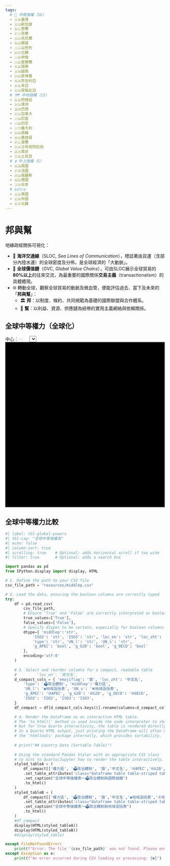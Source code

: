 ```yaml
---
tags:
  # 🔑 中關強權（16）
  - 🇹🇼臺灣
  - 🇸🇬新加坡
  - 🇳🇱荷蘭
  - 🇫🇮芬蘭
  - 🇺🇦烏克蘭
  - 🇳🇴挪威
  - 🇮🇱以色列
  - 🇰🇵北韓
  - 🇮🇷伊朗
  - 🇮🇪愛爾蘭
  - 🇸🇪瑞典
  - 🇻🇳越南
  - 🇵🇭菲律賓
  - 🇳🇬奈及利亞
  - 🇰🇪肯亞
  - 🇨🇴哥倫比亞
  # 🗺️ 中地強權（13）
  - 🇦🇷阿根廷
  - 🇦🇺澳洲
  - 🇧🇷巴西
  - 🇨🇦加拿大
  - 🇮🇳印度
  - 🇮🇩印尼
  - 🇮🇹義大利
  - 🇰🇷南韓
  - 🇲🇽墨西哥
  - 🇵🇱波蘭
  - 🇸🇦沙烏地阿拉伯
  - 🇿🇦南非
  - 🇹🇷土耳其
  # ⏫ 中上強權（5）
  - 🇬🇧英國
  - 🇫🇷法國
  - 🇷🇺俄羅斯
  - 🇩🇪德國
  - 🇯🇵日本
  # extra
  - 🇺🇸美國
  - 🇨🇳中國
  - 🇰🇵北韓
---
```


# 邦與幫

地緣政經關係可視化：

- 🌊 **海洋交通線**（SLOC, _Sea Lines of Communication_），標誌著由貨運（含部分內陸水運）的全球密度及分佈，是全球經濟的「大動脈」。    
- 🔗 **全球價值鏈**（GVC, _Global Value Chains_），可由SLOC展示全球貿易的**80%以上**的往來交流，為最重要的國際關係**交易主義**（transactionalism）的具體體現。    
- 🌐 轉動全球，觀察全球貿易的動脈及微血管，便能評估過去、當下及未來的「**邦與幫**」：
    - 🏛️ **邦**：以制度、條約、共同規範為基礎的國際聯盟與合作體系。
    - 🤝 **幫**：以利益、資源、供應鏈為紐帶的實用主義網絡與依賴關係。

## 全球中等權力（全球化）

```{=html}
<div style="display: flex; align-items: center; margin-top: 10px;">
    中心：<div id="centerCoordLabel" style="color: #ccc; margin-right: 20px; font-weight: bold; font-family: sans-serif;">
        ---
    </div>

    <select id="middlePowerSelector">
        </select>
</div>
<div id="globe" style="width:100%; height:auto; min-height:520px;background:#000"></div>

<script type="importmap">
{
  "imports": {
    "three": "https://cdn.jsdelivr.net/npm/three@0.155.0/build/three.module.js",
    "three/examples/jsm/": "https://cdn.jsdelivr.net/npm/three@0.155.0/examples/jsm/",
    "d3": "https://cdn.jsdelivr.net/npm/d3@7/+esm",
    "topojson-client": "https://cdn.jsdelivr.net/npm/topojson-client@3/+esm"
  }
}
</script>

<script type="module">
import * as THREE from "three";
import { Line2 } from "three/examples/jsm/lines/Line2.js";
import { LineMaterial } from "three/examples/jsm/lines/LineMaterial.js";
import { LineGeometry } from "three/examples/jsm/lines/LineGeometry.js";

import { OrbitControls } from "three/examples/jsm/controls/OrbitControls.js";
import * as d3 from "d3";


import { feature } from "topojson-client";

/* 🌍 ===== Settings ===== */
const GLOBE_CONFIG = {
    RADIUS: 200,
    // Camera settings
    CAMERA_DISTANCE: 200 * 2.6,   // ~520
    CLOSE_DISTANCE:  200 * 1.2,   // ~240
    // Resource URLs
    TOPO_URL: "https://cdn.jsdelivr.net/npm/world-atlas@2/countries-50m.json",
    ISO_MAP_URL: "https://mid.frmai.life/resources/iso_map.json",
    SAT_TEXTURE_URL: "https://mid.frmai.life/images/earth-blue-marble-maritime.png",
    //TOPO_URL: "https://raw.githubusercontent.com/holtzy/D3-graph-gallery/master/DATA/world.geojson",
    //SAT_TEXTURE_URL: "https://cdn.jsdelivr.net/npm/three-globe/example/img/earth-blue-marble.jpg",
};

// Destructure values for convenience and readability
const { RADIUS, SAT_TEXTURE_URL, TOPO_URL, CAMERA_DISTANCE, CLOSE_DISTANCE } = GLOBE_CONFIG;

/* 🌍 ===== Data Loader ===== */
let cachedCountries = null;
let highlightGroup = new THREE.Group();
let dashAnimationTime = 0;

// This setup only needs to be done once, outside the render loop
const raycaster = new THREE.Raycaster();
const screenCenter = new THREE.Vector2(0, 0); // Center of screen in NDC


async function loadCountriesWithISO3() {
  if (cachedCountries) return cachedCountries;

  const [topo, isoMap] = await Promise.all([
    fetch(GLOBE_CONFIG.TOPO_URL).then(r => r.json()),
    fetch(GLOBE_CONFIG.ISO_MAP_URL).then(r => r.json())
  ]);

  const countries = feature(topo, topo.objects.countries);

  const reverseMap = {};
  for (const [iso3, id] of Object.entries(isoMap)) {
    reverseMap[id] = iso3;
    
  }

  countries.features.forEach(f => {
    const iso3 = reverseMap[Number(f.id)];
    if (iso3) f.properties.iso3 = iso3;
  /* debug
    console.log("Topo ID:", f.id, "→", reverseMap[f.id]);
  */
  });

  cachedCountries = countries;
  return countries;
}


/* ========================================= */
/* 🌍 Middle Powers Configuration (ISO3 keys) */
/* ========================================= */
const MIDDLE_POWERS = {
  // === 🔑 中關強權 (CRITICAL MIDDLE POWERS - 16) ===
  "TWN": { label: "🇹🇼 臺灣 (Taiwan)", name: "Taiwan", lat: 23.5, lon: 121.0, color: 0x2c7bb6, closeDistF: 1.125, type: "完全民主", middlep: "🔑中關" },
  "SGP": { label: "🇸🇬 新加坡 (Singapore)", name: "Singapore", lat: 1.35, lon: 103.8, color: 0x8dc1dc, closeDistF: 1.05, type: "選舉式民主", middlep: "🔑中關" },
  "NLD": { label: "🇳🇱 荷蘭 (Netherlands)", name: "Netherlands", lat: 52.3, lon: 5.5, color: 0x2c7bb6, closeDistF: 1.15, type: "完全民主", middlep: "🔑中關" },
  "FIN": { label: "🇫🇮 芬蘭 (Finland)", name: "Finland", lat: 62.0, lon: 26.0, color: 0x2c7bb6, closeDistF: 1.35, type: "完全民主", middlep: "🔑中關" },
  "UKR": { label: "🇺🇦 烏克蘭 (Ukraine)", name: "Ukraine", lat: 49.0, lon: 32.0, color: 0x8dc1dc, closeDistF: 1.38, type: "選舉式民主", middlep: "🔑中關" },
  "NOR": { label: "🇳🇴 挪威 (Norway)", name: "Norway", lat: 61.0, lon: 8.0, color: 0x2c7bb6, closeDistF: 1.39, type: "完全民主", middlep: "🔑中關" },
  "ISR": { label: "🇮🇱 以色列 (Israel)", name: "Israel", lat: 31.5, lon: 34.8, color: 0x2c7bb6, closeDistF: 1.25, type: "實質民主", middlep: "🔑中關" },
  "PRK": { label: "🇰🇵 北韓 (North Korea)", name: "North Korea", lat: 40.0, lon: 127.0, color: 0xDFA052, closeDistF: 1.40, type: "非選舉威權", middlep: "🔑中關" },
  "IRN": { label: "🇮🇷 伊朗 (Iran)", name: "Iran", lat: 32.0, lon: 53.0, color: 0xE6F598, closeDistF: 1.50, type: "混合威權", middlep: "🔑中關" },
  "IRL": { label: "🇮🇪 愛爾蘭 (Ireland)", name: "Ireland", lat: 53.3, lon: -8.0, color: 0x2c7bb6, closeDistF: 1.20, type: "完全民主", middlep: "🔑中關" },
  "SWE": { label: "🇸🇪 瑞典 (Sweden)", name: "Sweden", lat: 62.0, lon: 15.0, color: 0x2c7bb6, closeDistF: 1.37, type: "完全民主", middlep: "🔑中關" },
  "VNM": { label: "🇻🇳 越南 (Vietnam)", name: "Vietnam", lat: 16.0, lon: 108.0, color: 0xDFA052, closeDistF: 1.70, type: "非選舉威權", middlep: "🔑中關" },
  "PHL": { label: "🇵🇭 菲律賓 (Philippines)", name: "Philippines", lat: 13.0, lon: 122.0, color: 0x8dc1dc, closeDistF: 1.65, type: "選舉式民主", middlep: "🔑中關" },
  "NGA": { label: "🇳🇬 奈及利亞 (Nigeria)", name: "Nigeria", lat: 10.0, lon: 8.0, color: 0x8dc1dc, closeDistF: 1.90, type: "選舉式民主", middlep: "🔑中關" },
  "KEN": { label: "🇰🇪 肯亞 (Kenya)", name: "Kenya", lat: 1.0, lon: 37.0, color: 0x8dc1dc, closeDistF: 1.60, type: "選舉式民主", middlep: "🔑中關" },
  "COL": { label: "🇨🇴 哥倫比亞 (Colombia)", name: "Colombia", lat: 4.0, lon: -73.0, color: 0x8dc1dc, closeDistF: 1.50, type: "選舉式民主", middlep: "🔑中關" },

  // === 🗺️ 中地強權 (REGIONAL MIDDLE POWERS - 13) ===
  "ARG": { label: "🇦🇷 阿根廷 (Argentina)", name: "Argentina", lat: -34.0, lon: -64.0, color: 0x8dc1dc, closeDistF: 1.88, type: "選舉式民主", middlep: "🗺️中地" },
  "AUS": { label: "🇦🇺 澳洲 (Australia)", name: "Australia", lat: -25.0, lon: 135.0, color: 0x2c7bb6, closeDistF: 2, type: "完全民主", middlep: "🗺️中地" },
  "BRA": { label: "🇧🇷 巴西 (Brazil)", name: "Brazil", lat: -15.0, lon: -47.0, color: 0x8dc1dc, closeDistF: 2, type: "選舉式民主", middlep: "🗺️中地" },
  "CAN": { label: "🇨🇦 加拿大 (Canada)", name: "Canada", lat: 56.0, lon: -106.0, color: 0x2c7bb6, closeDistF: 2.1, type: "完全民主", middlep: "🗺️中地" },
  "IND": { label: "🇮🇳 印度 (India)", name: "India", lat: 21.0, lon: 78.0, color: 0x8dc1dc, closeDistF: 1.75, type: "選舉式民主", middlep: "🗺️中地" },
  "IDN": { label: "🇮🇩 印尼 (Indonesia)", name: "Indonesia", lat: -5.0, lon: 120.0, color: 0x8dc1dc, closeDistF: 1.60, type: "選舉式民主", middlep: "🗺️中地" },
  "ITA": { label: "🇮🇹 義大利 (Italy)", name: "Italy", lat: 42.0, lon: 12.5, color: 0x2c7bb6, closeDistF: 1.30, type: "完全民主", middlep: "🗺️中地" },
  "KOR": { label: "🇰🇷 南韓 (South Korea)", name: "South Korea", lat: 36.0, lon: 127.5, color: 0x2c7bb6, closeDistF: 1.18, type: "完全民主", middlep: "🗺️中地" },
  "MEX": { label: "🇲🇽 墨西哥 (Mexico)", name: "Mexico", lat: 23.0, lon: -102.0, color: 0x8dc1dc, closeDistF: 1.55, type: "選舉式民主", middlep: "🗺️中地" },
  "POL": { label: "🇵🇱 波蘭 (Poland)", name: "Poland", lat: 52.0, lon: 19.0, color: 0x8dc1dc, closeDistF: 1.33, type: "選舉式民主", middlep: "🗺️中地" },
  "SAU": { label: "🇸🇦 沙烏地阿拉伯 (Saudi Arabia)", name: "Saudi Arabia", lat: 25.0, lon: 45.0, color: 0xDFA052, closeDistF: 1.65, type: "非選舉威權", middlep: "🗺️中地" },
  "ZAF": { label: "🇿🇦 南非 (South Africa)", name: "South Africa", lat: -30.0, lon: 25.0, color: 0x8dc1dc, closeDistF: 1.48, type: "選舉式民主", middlep: "🗺️中地" },
  "TUR": { label: "🇹🇷 土耳其 (Turkey)", name: "Turkey", lat: 39.0, lon: 35.0, color: 0xE6F598, closeDistF: 1.38, type: "多黨威權", middlep: "🗺️中地" },

  // === 💪中上強權⏫ (UPPER MIDDLE POWERS - 5) - LAST ===
  "GBR": { label: "🇬🇧 英國 (United Kingdom)", name: "United Kingdom", lat: 55.0, lon: -3.0, color: 0x2c7bb6, closeDistF: 1.45, type: "完全民主", middlep: "⏫中上" },
  "FRA": { label: "🇫🇷 法國 (France)", name: "France", lat: 46.23, lon: 2.42, color: 0x2c7bb6, closeDistF: 1.45, type: "完全民主", middlep: "⏫中上" },
  "RUS": { label: "🇷🇺 俄羅斯 (Russia)", name: "Russia", lat: 60.0, lon: 90.0, color: 0xDFA052, closeDistF: 3.00, type: "非選舉威權", middlep: "⏫中上" },
  "DEU": { label: "🇩🇪 德國 (Germany)", name: "Germany", lat: 51.0, lon: 9.0, color: 0x2c7bb6, closeDistF: 1.45, type: "完全民主", middlep: "⏫中上" },
  "JPN": { label: "🇯🇵 日本 (Japan)", name: "Japan", lat: 36.0, lon: 138.0, color: 0x2c7bb6, closeDistF: 1.45, type: "完全民主", middlep: "⏫中上" }
};

/* ---------------------------------------------------- */
/* 🔥 CRITICAL FIXES: Global Declarations and Handlers */
/* ---------------------------------------------------- */

// 1. Declare scene variables globally using 'let' so they can be assigned in init()
let container, camera, renderer, controls, globeGroup,globeMesh, scene;

// 2. Define the country select element variable here, before init() uses it
const countrySelect = document.getElementById("middlePowerSelector");

// Helper to trigger animation (Needed before init() uses it)
async function animateToSelectedCountry(isoCode3) {
  if (!isoCode3) return;

  const COUNTRY_DATA = MIDDLE_POWERS[isoCode3];
  const targetCloseDistance = RADIUS * COUNTRY_DATA.closeDistF;

  const countries = await loadCountriesWithISO3();
  const feature = countries.features.find(f => f.properties.iso3 === isoCode3);

  if (!feature) {
    console.warn("False polygon found for:", isoCode3);
    return;
  }

  // ✅ Highlight only the selected country
  highlightCountry(feature, 0xffff5c, 7); // or COUNTRY_DATA.color
  
  //const [lon, lat] = d3.geoCentroid(feature);
  //France is off when using d3.geoCentroid
  await animateCameraToLatLon(COUNTRY_DATA.lat, COUNTRY_DATA.lon, CAMERA_DISTANCE, targetCloseDistance, 1500);
}



/* ---------------------------------------------------- */
/* 🚀 CORE FUNCTIONS (latLonToVector3, easeInOutQuad, slerpUnit, etc.) */
/* ---------------------------------------------------- */
// ... (All core math and camera functions remain the same) ...
// NOTE: The function that returns the material should be defined before init() runs
async function createGlobeMaterial() {
  const texture = await new Promise((res, rej) => {
    new THREE.TextureLoader().load(
      SAT_TEXTURE_URL,
      t => {
        t.anisotropy = renderer.capabilities.getMaxAnisotropy();
        t.colorSpace = THREE.SRGBColorSpace;
        res(t);
      },
      undefined,
      rej
    );
  });
  return new THREE.MeshStandardMaterial({ map: texture });
}

/* ===== Core math utilities ===== */
/* Correct lat/lon → Cartesian (post‑Gemini working mapping) */
function latLonToVector3(lat, lon, radius = RADIUS) {
  const phi = THREE.MathUtils.degToRad(90 - lat);
  const theta = THREE.MathUtils.degToRad(lon);
  return new THREE.Vector3(
    radius * Math.sin(phi) * Math.cos(theta),  // X
    radius * Math.cos(phi),                    // Y
    -radius * Math.sin(phi) * Math.sin(theta)  // Z
  );
}
/* Inverse Cartesian → lat/lon (for center-of-view tracking) */
function vector3ToLatLon(vector) {
    const R = vector.length(); 
    const yOverR = THREE.MathUtils.clamp(vector.y / R, -1, 1);
    
    // Y-up axis correctly implies phi calculation
    const phi = Math.acos(yOverR); 
    
    // --- CRITICAL CHECK: Does this match your Z-axis sign? ---
    // If your forward formula uses -R * sin(phi) * sin(theta) for Z, 
    // then the inverse MUST use atan2(-vector.z, vector.x) for theta.
    const theta = Math.atan2(-vector.z, vector.x); // <--- This must be correct

    // 4. Convert Angles back to Degrees and apply the 90° latitude offset
    // lat = 90 - (phi in degrees)
    const lat = 90 - THREE.MathUtils.radToDeg(phi); 
    
    // lon = (theta in degrees)
    let lon = THREE.MathUtils.radToDeg(theta);

    // Ensure longitude is wrapped to the standard -180 to 180 range
    if (lon > 180) {
        lon -= 360;
    } else if (lon < -180) {
        lon += 360;
    }

    return { 
        lat: lat.toFixed(2), 
        lon: lon.toFixed(2) 
    };
}

// Function to update the HTML display element
function updateHTMLLabel(coords) {
    const label = document.getElementById('centerCoordLabel');
    if (label) {
        // Updated display format
        label.innerHTML = `Lat: ${coords.lat}° | Lon: ${coords.lon}°`;
    }
}

/* ========================================= */
/* 🚀 Core Animation Utilities (Math)        */
/* ========================================= */

// Easing function for smooth start/stop

function easeInOutQuad(t) {
  return t < 0.5 ? 2*t*t : 1 - Math.pow(-2*t + 2, 2) / 2;
}

// Spherical Linear Interpolation for smooth rotation along the globe surface
function slerpUnit(a, b, t) {
  const v0 = a.clone().normalize();
  const v1 = b.clone().normalize();
  let dot = THREE.MathUtils.clamp(v0.dot(v1), -1, 1);

  if (dot < -0.9995) {
    let orth = new THREE.Vector3(1,0,0).cross(v0);
    if (orth.lengthSq() < 1e-6) orth = new THREE.Vector3(0,1,0).cross(v0);
    orth.normalize();
    const angle = Math.PI * t;
    return v0.clone().multiplyScalar(Math.cos(angle))
      .add(orth.clone().multiplyScalar(Math.sin(angle))).normalize();
  }
  if (dot > 0.9995) return v0.clone().lerp(v1, t).normalize();

  const theta = Math.acos(dot);
  const sinTheta = Math.sin(theta);
  const s0 = Math.sin((1 - t) * theta) / sinTheta;
  const s1 = Math.sin(t * theta) / sinTheta;
  return v0.clone().multiplyScalar(s0).add(v1.clone().multiplyScalar(s1)).normalize();
}

/* ========================================= */
/* 🎥 High-Level Camera Controls             */
/* ========================================= */
// Immediately sets the camera to look at a point from a specific distance
function setCameraToLatLon(lat, lon, distance = CAMERA_DISTANCE) {
  const dir = latLonToVector3(lat, lon).normalize();
  camera.position.copy(dir.multiplyScalar(distance));
  camera.up.set(0, 1, 0);
  camera.lookAt(0, 0, 0);
}

// Animates camera rotation at a fixed distance (uses slerp)
function animateCameraTo(lat, lon, duration = 1500, distance = CAMERA_DISTANCE) {
  const startDir = camera.position.clone().normalize();
  const endDir = latLonToVector3(lat, lon).normalize();
  const startTime = performance.now();
  return new Promise(resolve => {
    function step(now) {
      const t = Math.min(1, (now - startTime) / duration);
      const e = easeInOutQuad(t);
      const dir = slerpUnit(startDir, endDir, e);
      camera.position.copy(dir.multiplyScalar(distance));
      camera.up.set(0, 1, 0);
      camera.lookAt(0, 0, 0);
      if (t < 1) requestAnimationFrame(step); else resolve();
    }
    requestAnimationFrame(step);
  });
}

// Animates a zoom in/out *without* changing direction (uses lerp on distance)
function animateCameraZoomTo(lat, lon, targetDistance = CLOSE_DISTANCE, duration = 1000) {
  const startDist = camera.position.length();
  const dir = latLonToVector3(lat, lon).normalize(); // correct direction
  const startTime = performance.now();

  return new Promise(resolve => {
    function step(now) {
      const t = Math.min(1, (now - startTime) / duration);
      const e = easeInOutQuad(t);
      const dist = THREE.MathUtils.lerp(startDist, targetDistance, e);
      camera.position.copy(dir.clone().multiplyScalar(dist));
      camera.up.set(0, 1, 0);
      camera.lookAt(0, 0, 0);
      if (t < 1) requestAnimationFrame(step); else resolve();
    }
    requestAnimationFrame(step);
  });
}

// Primary animation function: smooth rotation (slerp) AND zoom (lerp) simultaneously
function animateCameraToLatLon(lat, lon, fromDistance, toDistance, duration = 1500) {
  const startDir = camera.position.clone().normalize();
  const endDir = latLonToVector3(lat, lon).normalize();
  const startDist = camera.position.length();
  const startTime = performance.now();

  return new Promise(resolve => {
    function step(now) {
      const t = Math.min(1, (now - startTime) / duration);
      const e = easeInOutQuad(t);
      const dir = slerpUnit(startDir, endDir, e);
      const dist = THREE.MathUtils.lerp(fromDistance, toDistance, e);
      camera.position.copy(dir.multiplyScalar(dist));
      camera.up.set(0, 1, 0);
      camera.lookAt(0, 0, 0);
      if (t < 1) requestAnimationFrame(step); else resolve();
    }
    requestAnimationFrame(step);
  });
}


/* ===== Helpers ===== */
function highlightCountry(feature, color = 0xff3366, linewidth = 6) {
  highlightGroup.clear(); // Remove previous highlight

  const rings = [];
  const g = feature.geometry;
  if (!g) return;

  if (g.type === "Polygon") {
    rings.push(...g.coordinates);
  } else if (g.type === "MultiPolygon") {
    g.coordinates.forEach(polygon => rings.push(...polygon));
  }

  rings.forEach(ring => {
    const pts = ring.flatMap(([lon, lat]) => {
      const v = latLonToVector3(lat, lon, RADIUS * 1.005); // Float above base
      return [v.x, v.y, v.z];
    });

    const geo = new LineGeometry();
    geo.setPositions(pts);

    const mat = new LineMaterial({
      color,
      linewidth,
      transparent: true,
      opacity: 0.5,
      dashed: true,
      dashOffset: 0 // 👈 initial offset
    });
    mat.resolution.set(window.innerWidth, window.innerHeight);

    const line = new Line2(geo, mat);
    line.computeLineDistances();
    highlightGroup.add(line);
  });
}


/* Draw GeoJSON feature boundaries on the globe surface */
function drawBoundary(geojson, options = {}) {
  const color = options.color ?? 0xffcc00;
  const offset = options.offset ?? 0.9999;
  const linewidth = options.linewidth !== undefined ? options.linewidth : 0.001;

  const group = new THREE.Group();
  const rings = [];

  (geojson.features || []).forEach(f => {
    const g = f.geometry;
    if (!g) return;
    if (g.type === "Polygon") {
      rings.push(...g.coordinates);
    } else if (g.type === "MultiPolygon") {
      g.coordinates.forEach(polygon => rings.push(...polygon));
    }
  });

  rings.forEach(ring => {
    const pts = [];
    ring.forEach(([lon, lat]) => {
      const v = latLonToVector3(lat, lon, RADIUS * offset);
      pts.push(v.x, v.y, v.z);
    });

    const geo = new LineGeometry();
    geo.setPositions(pts);

    const mat = new LineMaterial({
      color,
      linewidth,
      transparent: true,
      opacity: 0.6, // simulate fil
      dashed: false
    });
    mat.resolution.set(window.innerWidth, window.innerHeight);

    const line = new Line2(geo, mat);
    line.computeLineDistances();
    group.add(line);
  });

  globeGroup.add(group);
  return group;
}

async function findAndDrawCountryByISO3(isoCode3, boundaryColor = 0x00ffff) {
  const countries = await loadCountriesWithISO3();

  const countryData = MIDDLE_POWERS[isoCode3] || Object.values(MIDDLE_POWERS).find(c => c.iso3 === isoCode3);
  if (!countryData) {
    console.warn("Missing metadata for:", isoCode3);
    return null;
  }

  let feature = countries.features.find(f => f.properties.iso3 === isoCode3);

  if (!feature && countryData.name) {
    feature = countries.features.find(f => f.properties?.name === countryData.name);
  }

  if (feature) {
    drawBoundary(
      { type: "FeatureCollection", features: [feature] },
      { linewidth: 2.5, color: boundaryColor, offset: 1.001 }
    );
    const [lon, lat] = d3.geoCentroid(feature);

    return [lat, lon];
  }

  console.warn("False polygon found for:", isoCode3);
  return null;
}





/* -------------------------------- */
/* 🖱️ Widget and Event Handlers (Setup) */
/* -------------------------------- */

function setupUI() {
    const countrySelect = document.getElementById("middlePowerSelector");
    if (!countrySelect) {
        console.warn("middlePowerSelector element not found.");
        return;
    }

    // 1. Clear and Add Placeholder Option
    countrySelect.innerHTML = '';
    const placeholderOption = document.createElement('option');
    placeholderOption.value = "";
    placeholderOption.textContent = "Select a Middle Power...";
    placeholderOption.disabled = true;
    placeholderOption.selected = true;
    countrySelect.appendChild(placeholderOption);

    // 2. Get and explicitly sort the ISO codes
    const sortedIsoCodes = Object.keys(MIDDLE_POWERS).sort();

    // 3. Populate with sorted data (ISO code as value, Label as text)
    for (const isoCode of sortedIsoCodes) { 
        const countryData = MIDDLE_POWERS[isoCode];
        const option = document.createElement('option');
        
        // VALUE is the ISO code (e.g., "AR")
        option.value = isoCode;
        
        // TEXT is the user-friendly label (e.g., "Argentina (阿根廷) 🇦🇷")
        option.textContent = countryData.label; 
        countrySelect.appendChild(option);
    }

    // 4. Set Event Handler
    countrySelect.onchange = (e) => {
        // e.target.value will be the ISO3 code (e.g., "PL")
        animateToSelectedCountry(e.target.value); 
    };
    
    // 5. Set initial selection state in the UI for the animation sequence
    countrySelect.value = "PL"; 
}

/* ---------------------------------------------------- */
/* 🔄 SCENE & APP LIFECYCLE */
/* ---------------------------------------------------- */

// Resize & render
function onResize() {
    // These variables are globally defined and assigned in init()
    if (!container) return; 
    const w = container.clientWidth, h = container.clientHeight;
    camera.aspect = w / h;
    camera.updateProjectionMatrix();
    renderer.setSize(w, h);
}
window.addEventListener("resize", onResize);


function animate() {
    requestAnimationFrame(animate);
    controls.update();

    // === START: LAT/LON Center Display Logic ===

    // 🎯 FIX: Check if the globeMesh is defined before using it for raycasting.
    if (globeMesh) {
        // 1. Raycast through the center of the screen
        raycaster.setFromCamera(screenCenter, camera);
        
        // 2. Find the intersection with the globe mesh
// Use globeMesh if it's the single Mesh, or globeGroup.children if it's nested
        const target = Array.isArray(globeGroup.children) ? globeGroup.children : globeMesh; 
        const intersects = raycaster.intersectObjects(target, true); // Safer to use Objects/Group

        console.log("Intersects found:", intersects.length); // DEBUG 1

        if (intersects.length > 0) {
            const intersectionPoint = intersects[0].point;
            
            // --- NEW DEBUG ---
            const coords = vector3ToLatLon(intersectionPoint);
            console.log("Calculated Coords:", coords); // DEBUG 2

            // --- END NEW DEBUG ---


            updateHTMLLabel(coords);
        } else {
            updateHTMLLabel({ lat: '---', lon: '---' }); 
        }
    } else {
        // Option: Show a loading message if the globe isn't ready
        updateHTMLLabel({ lat: 'Loading...', lon: 'Loading...' }); 
    }
    
    // === END: LAT/LON Center Display Logic ===

    // 🌀 Animate dash offset (your existing code)
    dashAnimationTime += 0.02;
    highlightGroup.traverse(obj => {
        if (obj.material && obj.material.dashed) {
            obj.material.dashOffset = dashAnimationTime;
            obj.material.needsUpdate = true;
        }
    });

    renderer.render(scene, camera);
}

async function drawAllCountries(boundaryColor = 0x00ffff) {
  const resp = await fetch(TOPO_URL);
  const countries = await resp.json(); // already a FeatureCollection

  drawBoundary(countries, {
    linewidth: 0.002,
    color: boundaryColor,
    offset: 1.001
  });

  return countries;
}


/* ===== Init & sequence (The main setup logic) ===== */

async function init() {
    // 1. DOM/RENDERER SETUP
    container = document.getElementById("globe");
    if (!container) {
        console.error("Error: Could not find HTML element with ID 'globe'. Aborting initialization.");
        return;
    }
    
    // Assign scene components to the global 'let' variables
    scene = new THREE.Scene(); // 🔥 FIX 2: Create scene first
    const lightGrayColor = 0xE0E0E0;
    scene.background = new THREE.Color(lightGrayColor);

    /* Highlighting the selected country */    
    scene.add(highlightGroup);

    camera = new THREE.PerspectiveCamera(45, container.clientWidth/container.clientHeight, 0.1, 5000);

    // Create RENDERER before calling functions that use it (like createGlobeMaterial)
    renderer = new THREE.WebGLRenderer({ antialias: true }); 
    //renderer.useLegacyLights = true;
    renderer.toneMapping = THREE.ACESFilmicToneMapping;
    renderer.toneMappingExposure = 1.0;
    renderer.setSize(container.clientWidth, container.clientHeight);
    renderer.setPixelRatio(Math.min(window.devicePixelRatio, 2));
    container.appendChild(renderer.domElement);

    controls = new OrbitControls(camera, renderer.domElement);
    controls.enablePan = false;
    controls.enableDamping = true;
    controls.minDistance = RADIUS * 1.05;
    controls.maxDistance = RADIUS * 6;
    
    // 2. LIGHTING SETUP
    scene.add(new THREE.AmbientLight(0xffffff, 1.2)); 
    // Correctly define and add the DirectionalLight instance:
    const dirLight = new THREE.DirectionalLight(0xffffff, 0.8); 
    dirLight.position.set(5, 10, 7);
    scene.add(dirLight); // 🔥 FIX: Add the light object itself
    
    // 3. GLOBE GROUP SETUP 
    globeGroup = new THREE.Group(); 
    scene.add(globeGroup);

    // 4. ASYNC GLOBE/TOPO LOADING
    globeMesh = await createGlobeMaterial(); // Await ensures renderer is available
    // 🔥 FIX: Define sphereGeometry locally before use
    const sphereGeometry = new THREE.SphereGeometry(RADIUS, 64, 64); 
    globeGroup.add(new THREE.Mesh(sphereGeometry, globeMesh));
    
    // 5. ASYNC GLOBE/BOUNDARY LOADING
    //const countries = await drawAllCountries(0x888888); // draw all outlines in gray

    const centroids = {};
    for (const iso3 in MIDDLE_POWERS) {
      const country = MIDDLE_POWERS[iso3];

      const [cLat, cLon] = await findAndDrawCountryByISO3(iso3, country.color);
      centroids[iso3] = { lat: cLat, lon: cLon };

    }


    // 6. INITIAL ANIMATION SEQUENCE (Refactored to use ISO3 codes)
    //const twn = centroids["TWN"];
    //const pol = centroids["POL"];

    // 🔥 Updated to use closeDistF
    //const TWN_CLOSE_DIST = RADIUS * MIDDLE_POWERS["TWN"].closeDistF;
    //const POL_CLOSE_DIST = RADIUS * MIDDLE_POWERS["POL"].closeDistF;

    // Update selector to match ISO3 key
    countrySelect.value = "POL";
    const THIS = centroids[countrySelect.value];
    const THIS_CLOSE_DIST = RADIUS * MIDDLE_POWERS[countrySelect.value].closeDistF;
    await animateCameraToLatLon(THIS.lat, THIS.lon, THIS_CLOSE_DIST, CAMERA_DISTANCE, 800);
    await animateCameraToLatLon(THIS.lat, THIS.lon, THIS_CLOSE_DIST, CAMERA_DISTANCE, 2800);

    // Set starting camera position at Taiwan's correct distance
    // setCameraToLatLon(twn.lat, twn.lon, TWN_CLOSE_DIST);

    // Sequence: Taiwan (Zoom out to default CAMERA_DISTANCE)
    // await animateCameraToLatLon(twn.lat, twn.lon, TWN_CLOSE_DIST, CAMERA_DISTANCE, 800);

    // Sequence: Poland (Fly + Zoom in to Poland's specific distance)
    // await animateCameraToLatLon(pol.lat, pol.lon, CAMERA_DISTANCE, POL_CLOSE_DIST, 2800);

    
    // 6. START LOOP
    animate();
}

// ------------------------------------------------------------------
// 🔥 THE CRITICAL FIX: Ensure Init runs AFTER the DOM is ready
window.addEventListener('DOMContentLoaded', () => {
    // 1. Set up the UI (Populate Selector and set handlers)
    setupUI(); 
    
    // 2. Initialize the 3D scene and start the animation
    init();
});




// ------------------------------------------------------------------

</script>
```

## 全球中等權力比較

::: {.callout-note}

```python
#| label: tbl-global-powers
#| tbl-cap: "全球中等強權表"
#| echo: false
#| column-sort: true
#| scrolling: true    # Optional: adds horizontal scroll if too wide
#| filter: true       # Optional: adds a search box

import pandas as pd
from IPython.display import display, HTML

# 1. Define the path to your CSV file
csv_file_path = "resources/middlep.csv" 

# 2. Load the data, ensuring the boolean columns are correctly typed
try:
    df = pd.read_csv(
        csv_file_path,
        # Ensure 'True' and 'False' are correctly interpreted as boolean
        true_values=['True'], 
        false_values=['False'],
        # Specify dtypes to be certain, especially for boolean columns
        dtype={ 'middlep':'str',
            'ISO2': 'str', 'ISO3': 'str', 'loc_en': 'str', 'loc_zht': 'str', 'emojiflag': 'str', 
            'type': 'str', 'UN_l': 'str', 'UN_s': 'str',
            'g_APEC': 'bool', 'g_G20': 'bool', 'g_OECD': 'bool'
        },
        encoding='utf-8'
    )
    
    # 3. Select and reorder columns for a compact, readable table
    #         'loc_en': '英文名',  
    d_compact_cols = { 'emojiflag': '旗', 'loc_zht': '中文名', 
        'type': '🗳政治體制', 'middlep':'權力區',
        'UN_l': '◉地域涵括表', 'UN_s': '⦿地域涵括表',
        'g_APEC': '🌐APEC', 'g_G20': '🌐G20', 'g_OECD': '🌐OECD',
        'ISO2': 'ISO2', 'ISO3': 'ISO3', 
    }
    df_compact = df[d_compact_cols.keys()].rename(columns=d_compact_cols)

    # 4. Render the DataFrame as an interactive HTML table.
    # The 'to_html()' method is used inside the code interpreter to show the result,
    # but for true Quarto interactivity, the table is rendered directly.
    # In a Quarto HTML output, just printing the DataFrame will often use 
    # the 'htmltools' package internally, which provides sortability.
    
    # print("## Country Data (Sortable Table)")
    
    # Using the standard Pandas Styler with an appropriate CSS class
    # to hint to Quarto/Jupyter how to render the table interactively.
    styled_tableA = (
        df_compact[['權力區', '🗳政治體制', '旗','中文名', '🌐APEC','🌐G20','🌐OECD','ISO2', 'ISO3']].style
        .set_table_attributes('class="dataframe table table-striped table-hover"') 
        .set_caption("全球中等強權表〜🗳政治體制與國際組織")
        .to_html()
    )
    styled_tableB = (
        df_compact[['權力區', '🗳政治體制', '旗','中文名','◉地域涵括表','⦿地域涵括表','ISO2', 'ISO3']].style
        .set_table_attributes('class="dataframe table table-striped table-hover"') 
        .set_caption("全球中等強權表〜🗳政治體制與地域涵括表")
        .to_html()
    )
    #df_compact
    display(HTML(styled_tableA))
    display(HTML(styled_tableB))
    #display(styled_table)

except FileNotFoundError:
    print(f"Error: The file '{csv_file_path}' was not found. Please ensure it is in the same directory.")
except Exception as e:
    print(f"An error occurred during CSV loading or processing: {e}")
```

:::
